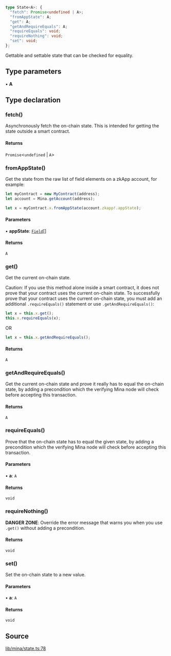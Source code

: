 ```ts
type State<A>: {
  "fetch": Promise<undefined | A>;
  "fromAppState": A;
  "get": A;
  "getAndRequireEquals": A;
  "requireEquals": void;
  "requireNothing": void;
  "set": void;
};
```

Gettable and settable state that can be checked for equality.

## Type parameters

• **A**

## Type declaration

### fetch()

Asynchronously fetch the on-chain state. This is intended for getting the state outside a smart contract.

#### Returns

`Promise`\<`undefined` \| `A`\>

### fromAppState()

Get the state from the raw list of field elements on a zkApp account, for example:

```ts
let myContract = new MyContract(address);
let account = Mina.getAccount(address);

let x = myContract.x.fromAppState(account.zkapp!.appState);
```

#### Parameters

• **appState**: [`Field`](../classes/Field.mdx)[]

#### Returns

`A`

### get()

Get the current on-chain state.

Caution: If you use this method alone inside a smart contract, it does not prove that your contract uses the current on-chain state.
To successfully prove that your contract uses the current on-chain state, you must add an additional `.requireEquals()` statement or use `.getAndRequireEquals()`:

```ts
let x = this.x.get();
this.x.requireEquals(x);
```

OR

```ts
let x = this.x.getAndRequireEquals();
```

#### Returns

`A`

### getAndRequireEquals()

Get the current on-chain state and prove it really has to equal the on-chain state,
by adding a precondition which the verifying Mina node will check before accepting this transaction.

#### Returns

`A`

### requireEquals()

Prove that the on-chain state has to equal the given state,
by adding a precondition which the verifying Mina node will check before accepting this transaction.

#### Parameters

• **a**: `A`

#### Returns

`void`

### requireNothing()

**DANGER ZONE**: Override the error message that warns you when you use `.get()` without adding a precondition.

#### Returns

`void`

### set()

Set the on-chain state to a new value.

#### Parameters

• **a**: `A`

#### Returns

`void`

## Source

[lib/mina/state.ts:78](https://github.com/o1-labs/o1js/blob/3b1b22555bd0099419efc0703dfdb8b2eb7c3e6f/src/lib/mina/state.ts#L78)
